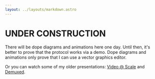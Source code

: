 ```yaml
---
layout: ../layouts/markdown.astro
---
```


# UNDER CONSTRUCTION

There will be dope diagrams and animations here one day. Until then, it's better to prove that the
protocol works via a demo. Dope diagrams and animations only prove that I can use a vector graphics
editor.

Or you can watch some of my older presentations:
[Video @ Scale](https://www.youtube.com/watch?v=PncdrMPVaNc) and
[Demuxed](https://www.youtube.com/watch?v=hG0nmy3Otg4).

